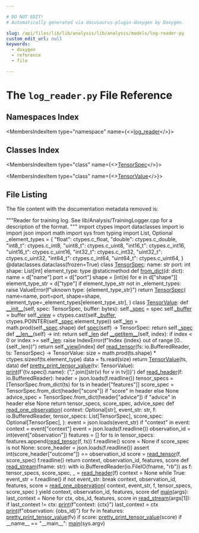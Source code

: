 ```yaml
---

# DO NOT EDIT!
# Automatically generated via docusaurus-plugin-doxygen by Doxygen.

slug: /api/files/lib/lib/analysis/lib/analysis/models/log-reader-py
custom_edit_url: null
keywords:
  - doxygen
  - reference
  - file

---
```





# The `log_reader.py` File Reference

<DoxygenPage pluginConfig={pluginConfig}>



## Namespaces Index

<MembersIndex>

<MembersIndexItem
  type="namespace"
  name={<><a href="/docs/api/namespaces/log-reader">log_reader</a></>}>
</MembersIndexItem>

</MembersIndex>

## Classes Index

<MembersIndex>

<MembersIndexItem
  type="class"
  name={<><a href="/docs/api/classes/log-reader/tensorspec">TensorSpec</a></>}>
</MembersIndexItem>

<MembersIndexItem
  type="class"
  name={<><a href="/docs/api/classes/log-reader/tensorvalue">TensorValue</a></>}>
</MembersIndexItem>

</MembersIndex>


## File Listing

The file content with the documentation metadata removed is:

<ProgramListing>

<Link id="l00001" /><CodeLine lineNumber="1" lineLink="/docs/api/namespaces/log-reader"><Highlight kind="stringliteral">&quot;&quot;&quot;Reader for training log.</Highlight></CodeLine>
<Link id="l00002" /><CodeLine lineNumber="2"><Highlight kind="stringliteral"></Highlight></CodeLine>
<Link id="l00003" /><CodeLine lineNumber="3"><Highlight kind="stringliteral">See lib/Analysis/TrainingLogger.cpp for a description of the format.</Highlight></CodeLine>
<Link id="l00004" /><CodeLine lineNumber="4"><Highlight kind="stringliteral">&quot;&quot;&quot;</Highlight><Highlight kind="normal"></Highlight></CodeLine>
<Link id="l00005" /><CodeLine lineNumber="5"><Highlight kind="normal"></Highlight><Highlight kind="keyword">import</Highlight><Highlight kind="normal"> ctypes</Highlight></CodeLine>
<Link id="l00006" /><CodeLine lineNumber="6"><Highlight kind="normal"></Highlight><Highlight kind="keyword">import</Highlight><Highlight kind="normal"> dataclasses</Highlight></CodeLine>
<Link id="l00007" /><CodeLine lineNumber="7"><Highlight kind="normal"></Highlight><Highlight kind="keyword">import</Highlight><Highlight kind="normal"> io</Highlight></CodeLine>
<Link id="l00008" /><CodeLine lineNumber="8"><Highlight kind="normal"></Highlight><Highlight kind="keyword">import</Highlight><Highlight kind="normal"> json</Highlight></CodeLine>
<Link id="l00009" /><CodeLine lineNumber="9"><Highlight kind="normal"></Highlight><Highlight kind="keyword">import</Highlight><Highlight kind="normal"> math</Highlight></CodeLine>
<Link id="l00010" /><CodeLine lineNumber="10"><Highlight kind="normal"></Highlight><Highlight kind="keyword">import</Highlight><Highlight kind="normal"> sys</Highlight></CodeLine>
<Link id="l00011" /><CodeLine lineNumber="11"><Highlight kind="normal"></Highlight><Highlight kind="keyword">from</Highlight><Highlight kind="normal"> typing </Highlight><Highlight kind="keyword">import</Highlight><Highlight kind="normal"> List, Optional</Highlight></CodeLine>
<Link id="l00012" /><CodeLine lineNumber="12"><Highlight kind="normal"></Highlight></CodeLine>
<Link id="l00013" /><CodeLine lineNumber="13" lineLink="/docs/api/namespaces/log-reader/#a17de637376c1a53d82da117294ba2e82"><Highlight kind="normal">&#95;element&#95;types = &#123;</Highlight></CodeLine>
<Link id="l00014" /><CodeLine lineNumber="14"><Highlight kind="normal">    </Highlight><Highlight kind="stringliteral">&quot;float&quot;</Highlight><Highlight kind="normal">: ctypes.c&#95;float,</Highlight></CodeLine>
<Link id="l00015" /><CodeLine lineNumber="15"><Highlight kind="normal">    </Highlight><Highlight kind="stringliteral">&quot;double&quot;</Highlight><Highlight kind="normal">: ctypes.c&#95;double,</Highlight></CodeLine>
<Link id="l00016" /><CodeLine lineNumber="16"><Highlight kind="normal">    </Highlight><Highlight kind="stringliteral">&quot;int8&#95;t&quot;</Highlight><Highlight kind="normal">: ctypes.c&#95;int8,</Highlight></CodeLine>
<Link id="l00017" /><CodeLine lineNumber="17"><Highlight kind="normal">    </Highlight><Highlight kind="stringliteral">&quot;uint8&#95;t&quot;</Highlight><Highlight kind="normal">: ctypes.c&#95;uint8,</Highlight></CodeLine>
<Link id="l00018" /><CodeLine lineNumber="18"><Highlight kind="normal">    </Highlight><Highlight kind="stringliteral">&quot;int16&#95;t&quot;</Highlight><Highlight kind="normal">: ctypes.c&#95;int16,</Highlight></CodeLine>
<Link id="l00019" /><CodeLine lineNumber="19"><Highlight kind="normal">    </Highlight><Highlight kind="stringliteral">&quot;uint16&#95;t&quot;</Highlight><Highlight kind="normal">: ctypes.c&#95;uint16,</Highlight></CodeLine>
<Link id="l00020" /><CodeLine lineNumber="20"><Highlight kind="normal">    </Highlight><Highlight kind="stringliteral">&quot;int32&#95;t&quot;</Highlight><Highlight kind="normal">: ctypes.c&#95;int32,</Highlight></CodeLine>
<Link id="l00021" /><CodeLine lineNumber="21"><Highlight kind="normal">    </Highlight><Highlight kind="stringliteral">&quot;uint32&#95;t&quot;</Highlight><Highlight kind="normal">: ctypes.c&#95;uint32,</Highlight></CodeLine>
<Link id="l00022" /><CodeLine lineNumber="22"><Highlight kind="normal">    </Highlight><Highlight kind="stringliteral">&quot;int64&#95;t&quot;</Highlight><Highlight kind="normal">: ctypes.c&#95;int64,</Highlight></CodeLine>
<Link id="l00023" /><CodeLine lineNumber="23"><Highlight kind="normal">    </Highlight><Highlight kind="stringliteral">&quot;uint64&#95;t&quot;</Highlight><Highlight kind="normal">: ctypes.c&#95;uint64,</Highlight></CodeLine>
<Link id="l00024" /><CodeLine lineNumber="24"><Highlight kind="normal">&#125;</Highlight></CodeLine>
<Link id="l00025" /><CodeLine lineNumber="25"><Highlight kind="normal"></Highlight></CodeLine>
<Link id="l00026" /><CodeLine lineNumber="26"><Highlight kind="normal"></Highlight></CodeLine>
<Link id="l00027" /><CodeLine lineNumber="27"><Highlight kind="normal"></Highlight><Highlight kind="preprocessor">@dataclasses.dataclass(frozen=True)</Highlight><Highlight kind="normal"></Highlight></CodeLine>
<Link id="l00028" /><CodeLine lineNumber="28" lineLink="/docs/api/classes/log-reader/tensorspec"><Highlight kind="normal"></Highlight><Highlight kind="keyword">class </Highlight><Highlight kind="normal"><a href="/docs/api/classes/log-reader/tensorspec">TensorSpec</a>:</Highlight></CodeLine>
<Link id="l00029" /><CodeLine lineNumber="29"><Highlight kind="normal">    name: str</Highlight></CodeLine>
<Link id="l00030" /><CodeLine lineNumber="30"><Highlight kind="normal">    port: int</Highlight></CodeLine>
<Link id="l00031" /><CodeLine lineNumber="31" lineLink="/docs/api/classes/log-reader/tensorspec/#ab5c9028029a0a7f87bdd1543d405421a"><Highlight kind="normal">    shape: List&#91;int&#93;</Highlight></CodeLine>
<Link id="l00032" /><CodeLine lineNumber="32"><Highlight kind="normal">    element&#95;type: type</Highlight></CodeLine>
<Link id="l00033" /><CodeLine lineNumber="33"><Highlight kind="normal"></Highlight></CodeLine>
<Link id="l00034" /><CodeLine lineNumber="34"><Highlight kind="normal">    </Highlight><Highlight kind="preprocessor">@staticmethod</Highlight><Highlight kind="normal"></Highlight></CodeLine>
<Link id="l00035" /><CodeLine lineNumber="35" lineLink="/docs/api/classes/log-reader/tensorspec/#a0ebdbee0d26434fa74fdcfc2bb5edc3b"><Highlight kind="normal">    </Highlight><Highlight kind="keyword">def </Highlight><Highlight kind="normal"><a href="/docs/api/classes/log-reader/tensorspec/#a0ebdbee0d26434fa74fdcfc2bb5edc3b">from&#95;dict</a>(d: dict):</Highlight></CodeLine>
<Link id="l00036" /><CodeLine lineNumber="36"><Highlight kind="normal">        name = d&#91;</Highlight><Highlight kind="stringliteral">&quot;name&quot;</Highlight><Highlight kind="normal">&#93;</Highlight></CodeLine>
<Link id="l00037" /><CodeLine lineNumber="37"><Highlight kind="normal">        port = d&#91;</Highlight><Highlight kind="stringliteral">&quot;port&quot;</Highlight><Highlight kind="normal">&#93;</Highlight></CodeLine>
<Link id="l00038" /><CodeLine lineNumber="38"><Highlight kind="normal">        shape = &#91;int(e) </Highlight><Highlight kind="keywordflow">for</Highlight><Highlight kind="normal"> e </Highlight><Highlight kind="keywordflow">in</Highlight><Highlight kind="normal"> d&#91;</Highlight><Highlight kind="stringliteral">&quot;shape&quot;</Highlight><Highlight kind="normal">&#93;&#93;</Highlight></CodeLine>
<Link id="l00039" /><CodeLine lineNumber="39"><Highlight kind="normal">        element&#95;type&#95;str = d&#91;</Highlight><Highlight kind="stringliteral">&quot;type&quot;</Highlight><Highlight kind="normal">&#93;</Highlight></CodeLine>
<Link id="l00040" /><CodeLine lineNumber="40"><Highlight kind="normal">        </Highlight><Highlight kind="keywordflow">if</Highlight><Highlight kind="normal"> element&#95;type&#95;str </Highlight><Highlight kind="keywordflow">not</Highlight><Highlight kind="normal"> </Highlight><Highlight kind="keywordflow">in</Highlight><Highlight kind="normal"> &#95;element&#95;types:</Highlight></CodeLine>
<Link id="l00041" /><CodeLine lineNumber="41"><Highlight kind="normal">            </Highlight><Highlight kind="keywordflow">raise</Highlight><Highlight kind="normal"> ValueError(f</Highlight><Highlight kind="stringliteral">&quot;uknown type: &#123;element&#95;type&#95;str&#125;&quot;</Highlight><Highlight kind="normal">)</Highlight></CodeLine>
<Link id="l00042" /><CodeLine lineNumber="42"><Highlight kind="normal">        </Highlight><Highlight kind="keywordflow">return</Highlight><Highlight kind="normal"> <a href="/docs/api/classes/log-reader/tensorspec">TensorSpec</a>(</Highlight></CodeLine>
<Link id="l00043" /><CodeLine lineNumber="43"><Highlight kind="normal">            name=name,</Highlight></CodeLine>
<Link id="l00044" /><CodeLine lineNumber="44"><Highlight kind="normal">            port=port,</Highlight></CodeLine>
<Link id="l00045" /><CodeLine lineNumber="45"><Highlight kind="normal">            shape=shape,</Highlight></CodeLine>
<Link id="l00046" /><CodeLine lineNumber="46"><Highlight kind="normal">            element&#95;type=&#95;element&#95;types&#91;element&#95;type&#95;str&#93;,</Highlight></CodeLine>
<Link id="l00047" /><CodeLine lineNumber="47"><Highlight kind="normal">        )</Highlight></CodeLine>
<Link id="l00048" /><CodeLine lineNumber="48"><Highlight kind="normal"></Highlight></CodeLine>
<Link id="l00049" /><CodeLine lineNumber="49"><Highlight kind="normal"></Highlight></CodeLine>
<Link id="l00050" /><CodeLine lineNumber="50" lineLink="/docs/api/classes/log-reader/tensorvalue"><Highlight kind="normal"></Highlight><Highlight kind="keyword">class </Highlight><Highlight kind="normal"><a href="/docs/api/classes/log-reader/tensorvalue">TensorValue</a>:</Highlight></CodeLine>
<Link id="l00051" /><CodeLine lineNumber="51" lineLink="/docs/api/classes/log-reader/tensorvalue/#afcc496977a6e3b6bc2d770a642900be1"><Highlight kind="normal">    </Highlight><Highlight kind="keyword">def </Highlight><Highlight kind="normal"><a href="/docs/api/classes/log-reader/tensorvalue/#afcc496977a6e3b6bc2d770a642900be1">&#95;&#95;init&#95;&#95;</a>(self, spec: TensorSpec, buffer: bytes):</Highlight></CodeLine>
<Link id="l00052" /><CodeLine lineNumber="52" lineLink="/docs/api/classes/log-reader/tensorvalue/#ad75472a62a7fc52cdfd94edb3f07db7b"><Highlight kind="normal">        self.<a href="/docs/api/classes/log-reader/tensorvalue/#ad75472a62a7fc52cdfd94edb3f07db7b">&#95;spec</a> = spec</Highlight></CodeLine>
<Link id="l00053" /><CodeLine lineNumber="53" lineLink="/docs/api/classes/log-reader/tensorvalue/#a08963649af5fd9c164ec1a4e2567873c"><Highlight kind="normal">        self.<a href="/docs/api/classes/log-reader/tensorvalue/#a08963649af5fd9c164ec1a4e2567873c">&#95;buffer</a> = buffer</Highlight></CodeLine>
<Link id="l00054" /><CodeLine lineNumber="54" lineLink="/docs/api/classes/log-reader/tensorvalue/#a0fc99d7b132a72919f095e32f437a5c7"><Highlight kind="normal">        self.<a href="/docs/api/classes/log-reader/tensorvalue/#a0fc99d7b132a72919f095e32f437a5c7">&#95;view</a> = ctypes.cast(self.<a href="/docs/api/classes/log-reader/tensorvalue/#a08963649af5fd9c164ec1a4e2567873c">&#95;buffer</a>, ctypes.POINTER(self.<a href="/docs/api/classes/log-reader/tensorvalue/#ad75472a62a7fc52cdfd94edb3f07db7b">&#95;spec</a>.element&#95;type))</Highlight></CodeLine>
<Link id="l00055" /><CodeLine lineNumber="55" lineLink="/docs/api/classes/log-reader/tensorvalue/#a07f7c204d41022aeb99d9268aa303c0e"><Highlight kind="normal">        self.<a href="/docs/api/classes/log-reader/tensorvalue/#a07f7c204d41022aeb99d9268aa303c0e">&#95;len</a> = math.prod(self.<a href="/docs/api/classes/log-reader/tensorvalue/#ad75472a62a7fc52cdfd94edb3f07db7b">&#95;spec</a>.shape)</Highlight></CodeLine>
<Link id="l00056" /><CodeLine lineNumber="56"><Highlight kind="normal"></Highlight></CodeLine>
<Link id="l00057" /><CodeLine lineNumber="57" lineLink="/docs/api/classes/log-reader/tensorvalue/#ab3b6b311e0b847ba5f47e820de4834d4"><Highlight kind="normal">    </Highlight><Highlight kind="keyword">def </Highlight><Highlight kind="normal"><a href="/docs/api/classes/log-reader/tensorvalue/#ab3b6b311e0b847ba5f47e820de4834d4">spec</a>(self) -&gt; TensorSpec:</Highlight></CodeLine>
<Link id="l00058" /><CodeLine lineNumber="58"><Highlight kind="normal">        </Highlight><Highlight kind="keywordflow">return</Highlight><Highlight kind="normal"> self.<a href="/docs/api/classes/log-reader/tensorvalue/#ad75472a62a7fc52cdfd94edb3f07db7b">&#95;spec</a></Highlight></CodeLine>
<Link id="l00059" /><CodeLine lineNumber="59"><Highlight kind="normal"></Highlight></CodeLine>
<Link id="l00060" /><CodeLine lineNumber="60" lineLink="/docs/api/classes/log-reader/tensorvalue/#a8f335ccb49b7b41f58ea2d33b7e46814"><Highlight kind="normal">    </Highlight><Highlight kind="keyword">def </Highlight><Highlight kind="normal"><a href="/docs/api/classes/log-reader/tensorvalue/#a8f335ccb49b7b41f58ea2d33b7e46814">&#95;&#95;len&#95;&#95;</a>(self) -&gt; int:</Highlight></CodeLine>
<Link id="l00061" /><CodeLine lineNumber="61"><Highlight kind="normal">        </Highlight><Highlight kind="keywordflow">return</Highlight><Highlight kind="normal"> self.<a href="/docs/api/classes/log-reader/tensorvalue/#a07f7c204d41022aeb99d9268aa303c0e">&#95;len</a></Highlight></CodeLine>
<Link id="l00062" /><CodeLine lineNumber="62"><Highlight kind="normal"></Highlight></CodeLine>
<Link id="l00063" /><CodeLine lineNumber="63" lineLink="/docs/api/classes/log-reader/tensorvalue/#a303866c5fd53e252f10c70499c55d3e6"><Highlight kind="normal">    </Highlight><Highlight kind="keyword">def </Highlight><Highlight kind="normal"><a href="/docs/api/classes/log-reader/tensorvalue/#a303866c5fd53e252f10c70499c55d3e6">&#95;&#95;getitem&#95;&#95;</a>(self, index):</Highlight></CodeLine>
<Link id="l00064" /><CodeLine lineNumber="64"><Highlight kind="normal">        </Highlight><Highlight kind="keywordflow">if</Highlight><Highlight kind="normal"> index &lt; 0 </Highlight><Highlight kind="keywordflow">or</Highlight><Highlight kind="normal"> index &gt;= self.<a href="/docs/api/classes/log-reader/tensorvalue/#a07f7c204d41022aeb99d9268aa303c0e">&#95;len</a>:</Highlight></CodeLine>
<Link id="l00065" /><CodeLine lineNumber="65"><Highlight kind="normal">            </Highlight><Highlight kind="keywordflow">raise</Highlight><Highlight kind="normal"> IndexError(f</Highlight><Highlight kind="stringliteral">&quot;Index &#123;index&#125; out of range &#91;0..&#123;self.&#95;len&#125;)&quot;</Highlight><Highlight kind="normal">)</Highlight></CodeLine>
<Link id="l00066" /><CodeLine lineNumber="66"><Highlight kind="normal">        </Highlight><Highlight kind="keywordflow">return</Highlight><Highlight kind="normal"> self.<a href="/docs/api/classes/log-reader/tensorvalue/#a0fc99d7b132a72919f095e32f437a5c7">&#95;view</a>&#91;index&#93;</Highlight></CodeLine>
<Link id="l00067" /><CodeLine lineNumber="67"><Highlight kind="normal"></Highlight></CodeLine>
<Link id="l00068" /><CodeLine lineNumber="68"><Highlight kind="normal"></Highlight></CodeLine>
<Link id="l00069" /><CodeLine lineNumber="69" lineLink="/docs/api/namespaces/log-reader/#a824cd3e05f3d3094a806870ea1ea5da9"><Highlight kind="normal"></Highlight><Highlight kind="keyword">def </Highlight><Highlight kind="normal"><a href="/docs/api/namespaces/log-reader/#a824cd3e05f3d3094a806870ea1ea5da9">read&#95;tensor</a>(fs: io.BufferedReader, ts: TensorSpec) -&gt; TensorValue:</Highlight></CodeLine>
<Link id="l00070" /><CodeLine lineNumber="70"><Highlight kind="normal">    size = math.prod(ts.shape) &#42; ctypes.sizeof(ts.element&#95;type)</Highlight></CodeLine>
<Link id="l00071" /><CodeLine lineNumber="71"><Highlight kind="normal">    data = fs.read(size)</Highlight></CodeLine>
<Link id="l00072" /><CodeLine lineNumber="72"><Highlight kind="normal">    </Highlight><Highlight kind="keywordflow">return</Highlight><Highlight kind="normal"> <a href="/docs/api/classes/log-reader/tensorvalue">TensorValue</a>(ts, data)</Highlight></CodeLine>
<Link id="l00073" /><CodeLine lineNumber="73"><Highlight kind="normal"></Highlight></CodeLine>
<Link id="l00074" /><CodeLine lineNumber="74"><Highlight kind="normal"></Highlight></CodeLine>
<Link id="l00075" /><CodeLine lineNumber="75" lineLink="/docs/api/namespaces/log-reader/#a14b90855a54de6f662b45732cb262314"><Highlight kind="normal"></Highlight><Highlight kind="keyword">def </Highlight><Highlight kind="normal"><a href="/docs/api/namespaces/log-reader/#a14b90855a54de6f662b45732cb262314">pretty&#95;print&#95;tensor&#95;value</a>(tv: TensorValue):</Highlight></CodeLine>
<Link id="l00076" /><CodeLine lineNumber="76"><Highlight kind="normal">    <a href="/docs/api/files/lib/lib/object/archivewriter-cpp/#aa9f638c7ae7fdd206a6c60e26bef9751">print</a>(f</Highlight><Highlight kind="stringliteral">&#39;&#123;tv.spec().name&#125;: &#123;&quot;,&quot;.join(&#91;str(v) for v in tv&#93;)&#125;&#39;</Highlight><Highlight kind="normal">)</Highlight></CodeLine>
<Link id="l00077" /><CodeLine lineNumber="77"><Highlight kind="normal"></Highlight></CodeLine>
<Link id="l00078" /><CodeLine lineNumber="78"><Highlight kind="normal"></Highlight></CodeLine>
<Link id="l00079" /><CodeLine lineNumber="79" lineLink="/docs/api/namespaces/log-reader/#ab40242c357e077a78fbfb8fd4a61cf90"><Highlight kind="normal"></Highlight><Highlight kind="keyword">def </Highlight><Highlight kind="normal"><a href="/docs/api/namespaces/log-reader/#ab40242c357e077a78fbfb8fd4a61cf90">read&#95;header</a>(f: io.BufferedReader):</Highlight></CodeLine>
<Link id="l00080" /><CodeLine lineNumber="80"><Highlight kind="normal">    header = json.loads(f.readline())</Highlight></CodeLine>
<Link id="l00081" /><CodeLine lineNumber="81"><Highlight kind="normal">    tensor&#95;specs = &#91;TensorSpec.from&#95;dict(ts) </Highlight><Highlight kind="keywordflow">for</Highlight><Highlight kind="normal"> ts </Highlight><Highlight kind="keywordflow">in</Highlight><Highlight kind="normal"> header&#91;</Highlight><Highlight kind="stringliteral">&quot;features&quot;</Highlight><Highlight kind="normal">&#93;&#93;</Highlight></CodeLine>
<Link id="l00082" /><CodeLine lineNumber="82"><Highlight kind="normal">    score&#95;spec = TensorSpec.from&#95;dict(header&#91;</Highlight><Highlight kind="stringliteral">&quot;score&quot;</Highlight><Highlight kind="normal">&#93;) </Highlight><Highlight kind="keywordflow">if</Highlight><Highlight kind="normal"> </Highlight><Highlight kind="stringliteral">&quot;score&quot;</Highlight><Highlight kind="normal"> </Highlight><Highlight kind="keywordflow">in</Highlight><Highlight kind="normal"> header </Highlight><Highlight kind="keywordflow">else</Highlight><Highlight kind="normal"> </Highlight><Highlight kind="keywordtype">None</Highlight><Highlight kind="normal"></Highlight></CodeLine>
<Link id="l00083" /><CodeLine lineNumber="83"><Highlight kind="normal">    advice&#95;spec = TensorSpec.from&#95;dict(header&#91;</Highlight><Highlight kind="stringliteral">&quot;advice&quot;</Highlight><Highlight kind="normal">&#93;) </Highlight><Highlight kind="keywordflow">if</Highlight><Highlight kind="normal"> </Highlight><Highlight kind="stringliteral">&quot;advice&quot;</Highlight><Highlight kind="normal"> </Highlight><Highlight kind="keywordflow">in</Highlight><Highlight kind="normal"> header </Highlight><Highlight kind="keywordflow">else</Highlight><Highlight kind="normal"> </Highlight><Highlight kind="keywordtype">None</Highlight><Highlight kind="normal"></Highlight></CodeLine>
<Link id="l00084" /><CodeLine lineNumber="84"><Highlight kind="normal">    </Highlight><Highlight kind="keywordflow">return</Highlight><Highlight kind="normal"> tensor&#95;specs, score&#95;spec, advice&#95;spec</Highlight></CodeLine>
<Link id="l00085" /><CodeLine lineNumber="85"><Highlight kind="normal"></Highlight></CodeLine>
<Link id="l00086" /><CodeLine lineNumber="86"><Highlight kind="normal"></Highlight></CodeLine>
<Link id="l00087" /><CodeLine lineNumber="87" lineLink="/docs/api/namespaces/log-reader/#a224d6d585cf78a7b3baeaa7474fffc13"><Highlight kind="normal"></Highlight><Highlight kind="keyword">def </Highlight><Highlight kind="normal"><a href="/docs/api/namespaces/log-reader/#a224d6d585cf78a7b3baeaa7474fffc13">read&#95;one&#95;observation</a>(</Highlight></CodeLine>
<Link id="l00088" /><CodeLine lineNumber="88"><Highlight kind="normal">    context: Optional&#91;str&#93;,</Highlight></CodeLine>
<Link id="l00089" /><CodeLine lineNumber="89"><Highlight kind="normal">    event&#95;str: str,</Highlight></CodeLine>
<Link id="l00090" /><CodeLine lineNumber="90"><Highlight kind="normal">    f: io.BufferedReader,</Highlight></CodeLine>
<Link id="l00091" /><CodeLine lineNumber="91"><Highlight kind="normal">    tensor&#95;specs: List&#91;TensorSpec&#93;,</Highlight></CodeLine>
<Link id="l00092" /><CodeLine lineNumber="92"><Highlight kind="normal">    score&#95;spec: Optional&#91;TensorSpec&#93;,</Highlight></CodeLine>
<Link id="l00093" /><CodeLine lineNumber="93"><Highlight kind="normal">):</Highlight></CodeLine>
<Link id="l00094" /><CodeLine lineNumber="94"><Highlight kind="normal">    event = json.loads(event&#95;str)</Highlight></CodeLine>
<Link id="l00095" /><CodeLine lineNumber="95"><Highlight kind="normal">    </Highlight><Highlight kind="keywordflow">if</Highlight><Highlight kind="normal"> </Highlight><Highlight kind="stringliteral">&quot;context&quot;</Highlight><Highlight kind="normal"> </Highlight><Highlight kind="keywordflow">in</Highlight><Highlight kind="normal"> event:</Highlight></CodeLine>
<Link id="l00096" /><CodeLine lineNumber="96"><Highlight kind="normal">        context = event&#91;</Highlight><Highlight kind="stringliteral">&quot;context&quot;</Highlight><Highlight kind="normal">&#93;</Highlight></CodeLine>
<Link id="l00097" /><CodeLine lineNumber="97"><Highlight kind="normal">        event = json.loads(f.readline())</Highlight></CodeLine>
<Link id="l00098" /><CodeLine lineNumber="98"><Highlight kind="normal">    observation&#95;id = int(event&#91;</Highlight><Highlight kind="stringliteral">&quot;observation&quot;</Highlight><Highlight kind="normal">&#93;)</Highlight></CodeLine>
<Link id="l00099" /><CodeLine lineNumber="99"><Highlight kind="normal">    features = &#91;&#93;</Highlight></CodeLine>
<Link id="l00100" /><CodeLine lineNumber="100"><Highlight kind="normal">    </Highlight><Highlight kind="keywordflow">for</Highlight><Highlight kind="normal"> ts </Highlight><Highlight kind="keywordflow">in</Highlight><Highlight kind="normal"> tensor&#95;specs:</Highlight></CodeLine>
<Link id="l00101" /><CodeLine lineNumber="101"><Highlight kind="normal">        features.append(<a href="/docs/api/namespaces/log-reader/#a824cd3e05f3d3094a806870ea1ea5da9">read&#95;tensor</a>(f, ts))</Highlight></CodeLine>
<Link id="l00102" /><CodeLine lineNumber="102"><Highlight kind="normal">    f.readline()</Highlight></CodeLine>
<Link id="l00103" /><CodeLine lineNumber="103"><Highlight kind="normal">    score = </Highlight><Highlight kind="keywordtype">None</Highlight><Highlight kind="normal"></Highlight></CodeLine>
<Link id="l00104" /><CodeLine lineNumber="104"><Highlight kind="normal">    </Highlight><Highlight kind="keywordflow">if</Highlight><Highlight kind="normal"> score&#95;spec </Highlight><Highlight kind="keywordflow">is</Highlight><Highlight kind="normal"> </Highlight><Highlight kind="keywordflow">not</Highlight><Highlight kind="normal"> </Highlight><Highlight kind="keywordtype">None</Highlight><Highlight kind="normal">:</Highlight></CodeLine>
<Link id="l00105" /><CodeLine lineNumber="105"><Highlight kind="normal">        score&#95;header = json.loads(f.readline())</Highlight></CodeLine>
<Link id="l00106" /><CodeLine lineNumber="106"><Highlight kind="normal">        </Highlight><Highlight kind="keyword">assert</Highlight><Highlight kind="normal"> int(score&#95;header&#91;</Highlight><Highlight kind="stringliteral">&quot;outcome&quot;</Highlight><Highlight kind="normal">&#93;) == observation&#95;id</Highlight></CodeLine>
<Link id="l00107" /><CodeLine lineNumber="107"><Highlight kind="normal">        score = <a href="/docs/api/namespaces/log-reader/#a824cd3e05f3d3094a806870ea1ea5da9">read&#95;tensor</a>(f, score&#95;spec)</Highlight></CodeLine>
<Link id="l00108" /><CodeLine lineNumber="108"><Highlight kind="normal">        f.readline()</Highlight></CodeLine>
<Link id="l00109" /><CodeLine lineNumber="109"><Highlight kind="normal">    </Highlight><Highlight kind="keywordflow">return</Highlight><Highlight kind="normal"> context, observation&#95;id, features, score</Highlight></CodeLine>
<Link id="l00110" /><CodeLine lineNumber="110"><Highlight kind="normal"></Highlight></CodeLine>
<Link id="l00111" /><CodeLine lineNumber="111"><Highlight kind="normal"></Highlight></CodeLine>
<Link id="l00112" /><CodeLine lineNumber="112" lineLink="/docs/api/namespaces/log-reader/#a795f34462a51ea2794eb103b432ad61f"><Highlight kind="normal"></Highlight><Highlight kind="keyword">def </Highlight><Highlight kind="normal"><a href="/docs/api/namespaces/log-reader/#a795f34462a51ea2794eb103b432ad61f">read&#95;stream</a>(fname: str):</Highlight></CodeLine>
<Link id="l00113" /><CodeLine lineNumber="113"><Highlight kind="normal">    </Highlight><Highlight kind="keyword">with</Highlight><Highlight kind="normal"> io.BufferedReader(io.FileIO(fname, </Highlight><Highlight kind="stringliteral">&quot;rb&quot;</Highlight><Highlight kind="normal">)) </Highlight><Highlight kind="keyword">as</Highlight><Highlight kind="normal"> f:</Highlight></CodeLine>
<Link id="l00114" /><CodeLine lineNumber="114"><Highlight kind="normal">        tensor&#95;specs, score&#95;spec, &#95; = <a href="/docs/api/namespaces/log-reader/#ab40242c357e077a78fbfb8fd4a61cf90">read&#95;header</a>(f)</Highlight></CodeLine>
<Link id="l00115" /><CodeLine lineNumber="115"><Highlight kind="normal">        context = </Highlight><Highlight kind="keywordtype">None</Highlight><Highlight kind="normal"></Highlight></CodeLine>
<Link id="l00116" /><CodeLine lineNumber="116"><Highlight kind="normal">        </Highlight><Highlight kind="keywordflow">while</Highlight><Highlight kind="normal"> </Highlight><Highlight kind="keyword">True</Highlight><Highlight kind="normal">:</Highlight></CodeLine>
<Link id="l00117" /><CodeLine lineNumber="117"><Highlight kind="normal">            event&#95;str = f.readline()</Highlight></CodeLine>
<Link id="l00118" /><CodeLine lineNumber="118"><Highlight kind="normal">            </Highlight><Highlight kind="keywordflow">if</Highlight><Highlight kind="normal"> </Highlight><Highlight kind="keywordflow">not</Highlight><Highlight kind="normal"> event&#95;str:</Highlight></CodeLine>
<Link id="l00119" /><CodeLine lineNumber="119"><Highlight kind="normal">                </Highlight><Highlight kind="keywordflow">break</Highlight><Highlight kind="normal"></Highlight></CodeLine>
<Link id="l00120" /><CodeLine lineNumber="120"><Highlight kind="normal">            context, observation&#95;id, features, score = <a href="/docs/api/namespaces/log-reader/#a224d6d585cf78a7b3baeaa7474fffc13">read&#95;one&#95;observation</a>(</Highlight></CodeLine>
<Link id="l00121" /><CodeLine lineNumber="121"><Highlight kind="normal">                context, event&#95;str, f, tensor&#95;specs, score&#95;spec</Highlight></CodeLine>
<Link id="l00122" /><CodeLine lineNumber="122"><Highlight kind="normal">            )</Highlight></CodeLine>
<Link id="l00123" /><CodeLine lineNumber="123"><Highlight kind="normal">            </Highlight><Highlight kind="keywordflow">yield</Highlight><Highlight kind="normal"> context, observation&#95;id, features, score</Highlight></CodeLine>
<Link id="l00124" /><CodeLine lineNumber="124"><Highlight kind="normal"></Highlight></CodeLine>
<Link id="l00125" /><CodeLine lineNumber="125"><Highlight kind="normal"></Highlight></CodeLine>
<Link id="l00126" /><CodeLine lineNumber="126" lineLink="/docs/api/namespaces/log-reader/#a00a10719af7fe8bd112870799e9472d1"><Highlight kind="normal"></Highlight><Highlight kind="keyword">def </Highlight><Highlight kind="normal"><a href="/docs/api/namespaces/log-reader/#a00a10719af7fe8bd112870799e9472d1">main</a>(args):</Highlight></CodeLine>
<Link id="l00127" /><CodeLine lineNumber="127"><Highlight kind="normal">    last&#95;context = </Highlight><Highlight kind="keywordtype">None</Highlight><Highlight kind="normal"></Highlight></CodeLine>
<Link id="l00128" /><CodeLine lineNumber="128"><Highlight kind="normal">    </Highlight><Highlight kind="keywordflow">for</Highlight><Highlight kind="normal"> ctx, obs&#95;id, features, score </Highlight><Highlight kind="keywordflow">in</Highlight><Highlight kind="normal"> <a href="/docs/api/namespaces/log-reader/#a795f34462a51ea2794eb103b432ad61f">read&#95;stream</a>(args&#91;1&#93;):</Highlight></CodeLine>
<Link id="l00129" /><CodeLine lineNumber="129"><Highlight kind="normal">        </Highlight><Highlight kind="keywordflow">if</Highlight><Highlight kind="normal"> last&#95;context != ctx:</Highlight></CodeLine>
<Link id="l00130" /><CodeLine lineNumber="130"><Highlight kind="normal">            <a href="/docs/api/files/lib/lib/object/archivewriter-cpp/#aa9f638c7ae7fdd206a6c60e26bef9751">print</a>(f</Highlight><Highlight kind="stringliteral">&quot;context: &#123;ctx&#125;&quot;</Highlight><Highlight kind="normal">)</Highlight></CodeLine>
<Link id="l00131" /><CodeLine lineNumber="131"><Highlight kind="normal">            last&#95;context = ctx</Highlight></CodeLine>
<Link id="l00132" /><CodeLine lineNumber="132"><Highlight kind="normal">        <a href="/docs/api/files/lib/lib/object/archivewriter-cpp/#aa9f638c7ae7fdd206a6c60e26bef9751">print</a>(f</Highlight><Highlight kind="stringliteral">&quot;observation: &#123;obs&#95;id&#125;&quot;</Highlight><Highlight kind="normal">)</Highlight></CodeLine>
<Link id="l00133" /><CodeLine lineNumber="133"><Highlight kind="normal">        </Highlight><Highlight kind="keywordflow">for</Highlight><Highlight kind="normal"> fv </Highlight><Highlight kind="keywordflow">in</Highlight><Highlight kind="normal"> features:</Highlight></CodeLine>
<Link id="l00134" /><CodeLine lineNumber="134"><Highlight kind="normal">            <a href="/docs/api/namespaces/log-reader/#a14b90855a54de6f662b45732cb262314">pretty&#95;print&#95;tensor&#95;value</a>(fv)</Highlight></CodeLine>
<Link id="l00135" /><CodeLine lineNumber="135"><Highlight kind="normal">        </Highlight><Highlight kind="keywordflow">if</Highlight><Highlight kind="normal"> score:</Highlight></CodeLine>
<Link id="l00136" /><CodeLine lineNumber="136"><Highlight kind="normal">            <a href="/docs/api/namespaces/log-reader/#a14b90855a54de6f662b45732cb262314">pretty&#95;print&#95;tensor&#95;value</a>(score)</Highlight></CodeLine>
<Link id="l00137" /><CodeLine lineNumber="137"><Highlight kind="normal"></Highlight></CodeLine>
<Link id="l00138" /><CodeLine lineNumber="138"><Highlight kind="normal"></Highlight></CodeLine>
<Link id="l00139" /><CodeLine lineNumber="139"><Highlight kind="normal"></Highlight><Highlight kind="keywordflow">if</Highlight><Highlight kind="normal"> &#95;&#95;name&#95;&#95; == </Highlight><Highlight kind="stringliteral">&quot;&#95;&#95;main&#95;&#95;&quot;</Highlight><Highlight kind="normal">:</Highlight></CodeLine>
<Link id="l00140" /><CodeLine lineNumber="140"><Highlight kind="normal">    <a href="/docs/api/namespaces/log-reader/#a00a10719af7fe8bd112870799e9472d1">main</a>(sys.argv)</Highlight></CodeLine>

</ProgramListing>

</DoxygenPage>
